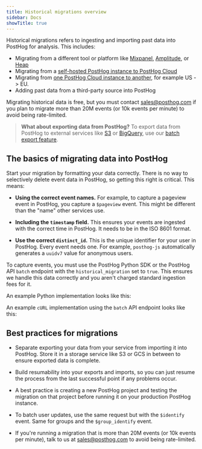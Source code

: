 ```yaml
---
title: Historical migrations overview
sidebar: Docs
showTitle: true
---
```



<MigrationWarning />

Historical migrations refers to ingesting and importing past data into PostHog for analysis. This includes:

- Migrating from a different tool or platform like [Mixpanel](/docs/migrate/mixpanel), [Amplitude](/docs/migrate/migrate-from-amplitude), or [Heap](/docs/migrate/heap)
- Migrating from a [self-hosted PostHog instance to PostHog Cloud](/docs/migrate/migrate-to-cloud)
- Migrating from [one PostHog Cloud instance to another](/docs/migrate/migrate-to-cloud#between-cloud-instances-eg-us-cloud-to-eu-cloud), for example US -> EU.
- Adding past data from a third-party source into PostHog

Migrating historical data is free, but you must contact [sales@posthog.com](mailto:sales@posthog.com) if you plan to migrate more than 20M events (or 10k events per minute) to avoid being rate-limited.

> **What about exporting data from PostHog?** To export data from PostHog to external services like [S3](/docs/cdp/batch-exports/s3) or [BigQuery](/docs/cdp/batch-exports/bigquery), use our [batch export feature](/docs/cdp/batch-exports).

## The basics of migrating data into PostHog

Start your migration by formatting your data correctly. There is no way to selectively delete event data in PostHog, so getting this right is critical. This means:

- **Using the correct event names.** For example, to capture a pageview event in PostHog, you capture a `$pageview` event. This might be different than the "name" other services use.

- **Including the `timestamp` field.** This ensures your events are ingested with the correct time in PostHog. It needs to be in the ISO 8601 format. 

- **Use the correct `distinct_id`.** This is the unique identifier for your user in PostHog. Every event needs one. For example, `posthog-js` automatically generates a `uuidv7` value for anonymous users.

To capture events, you must use the PostHog Python SDK or the PostHog API `batch` endpoint with the `historical_migration` set to `true`. This ensures we handle this data correctly and you aren't charged standard ingestion fees for it.

An example Python implementation looks like this:

<PythonMigration />

An example `cURL` implementation using the `batch` API endpoint looks like this:

<ApiMigration />

## Best practices for migrations

- Separate exporting your data from your service from importing it into PostHog. Store it in a storage service like S3 or GCS in between to ensure exported data is complete.

- Build resumability into your exports and imports, so you can just resume the process from the last successful point if any problems occur.

- A best practice is creating a new PostHog project and testing the migration on that project before running it on your production PostHog instance.

- To batch user updates, use the same request but with the `$identify` event. Same for groups and the `$group_identify` event. 

- If you're running a migration that is more than 20M events (or 10k events per minute), talk to us at [sales@posthog.com](mailto:sales@posthog.com) to avoid being rate-limited.
